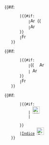 <div class="docnav">
    <div>{{#if: {{{1|}}}
        |{{#if:{{{IconL|}}}
            |[[File:Arrow-left.svg|x16px|link=]] [[File:{{{IconL}}}|x16px|link=]] {{{1}}}
            |[[File:Arrow-left.svg|x16px|link=]] {{{1}}}
        }}
        |[[File:Freecad.svg|x16px|link=]]
    }}</div>
    <div>{{#if: {{{2|}}}
        |{{#if:{{{IconR|}}}
            |[[File:{{{IconR}}}|x16px|link=]] {{{2}}} [[File:Arrow-right.svg|x16px|link=]]
            |{{{2}}} [[File:Arrow-right.svg|x16px|link=]]
        }}
        |[[File:Freecad.svg|x16px|link=]]
    }}</div>
    <div>{{#if: {{{3|}}}
        |{{#if:{{{IconC|}}}
            |{{{3}}} [[File:{{{IconC}}}|x24px|link=]]
            |<div>{{{3}}}</div>
        }}
        |[[Online_Help_Toc/pt-br|Índice]] [[File:Online_Help_Toc.svg|x24px|link=]]
    }}</div>
</div>